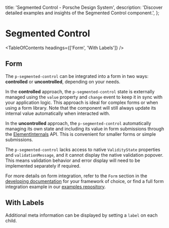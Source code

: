 
  title: 'Segmented Control - Porsche Design System',
  description: 'Discover detailed examples and insights of the Segmented Control component.',
};

# Segmented Control <ComponentStatus tagName="p-segmented-control"></ComponentStatus>

<TableOfContents headings={['Form', 'With Labels']} />

## Form

The `p-segmented-control` can be integrated into a form in two ways: **controlled** or **uncontrolled**, depending on
your needs.

In the **controlled** approach, the `p-segmented-control` state is externally managed using the `value` property and
`change` event to keep it in sync with your application logic. This approach is ideal for complex forms or when using a
form library. Note that the component will still always update its internal value automatically when interacted with.

In the **uncontrolled** approach, the `p-segmented-control` automatically managing its own state and including its value
in form submissions through the [ElementInternals](https://developer.mozilla.org/en-US/docs/Web/API/ElementInternals)
API. This is convenient for smaller forms or simple submissions.

<Notification heading="Attention" heading-tag="h2" state="warning">
  The <code>p-segmented-control</code> lacks access to native <code>ValidityState</code>
  properties and <code>validationMessage</code>, and it cannot display the native validation popover. This means
  validation behavior and error display will need to be implemented separately if required.
</Notification>

For more details on form integration, refer to the `Form` section in the
[developing documentation](/developing/introduction) for your framework of choice, or find a full form integration
example in our [examples repository](https://github.com/porsche-design-system/examples/tree/main/frameworks).

<ComponentExample codeSample={segmentedControlExampleForm} />

## With Labels

Additional meta information can be displayed by setting a `label` on each child.

<ComponentStory story={segmentedControlStoryLabel} />
